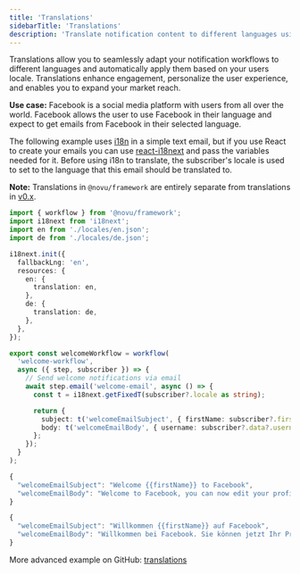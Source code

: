 ```yaml
---
title: 'Translations'
sidebarTitle: 'Translations'
description: 'Translate notification content to different languages using i18n.'
---
```


Translations allow you to seamlessly adapt your notification workflows to different languages and automatically apply them based on your users locale. Translations enhance engagement, personalize the user experience, and enables you to expand your market reach.

**Use case:** Facebook is a social media platform with users from all over the world. Facebook allows the user to use Facebook in their language and expect to get emails from Facebook in their selected language.

The following example uses [i18n](https://www.npmjs.com/package/i18n) in a simple text email, but if you use React to create your emails you can use [react-i18next](https://react.i18next.com/) and pass the variables needed for it. Before using i18n to translate, the subscriber's locale is used to set to the language that this email should be translated to.

**Note:** Translations in `@novu/framework` are entirely separate from translations in [v0.x](https://v0.x-docs.novu.co/content-creation-design/translations).

```typescript
import { workflow } from '@novu/framework';
import i18next from 'i18next';
import en from './locales/en.json';
import de from './locales/de.json';

i18next.init({
  fallbackLng: 'en',
  resources: {
    en: {
      translation: en,
    },
    de: {
      translation: de,
    },
  },
});

export const welcomeWorkflow = workflow(
  'welcome-workflow',
  async ({ step, subscriber }) => {
    // Send welcome notifications via email
    await step.email('welcome-email', async () => {
      const t = i18next.getFixedT(subscriber?.locale as string);

      return {
        subject: t('welcomeEmailSubject', { firstName: subscriber?.firstName }),
        body: t('welcomeEmailBody', { username: subscriber?.data?.username }),
      };
    });
  }
);
```

```typescript locales/en.json
{
  "welcomeEmailSubject": "Welcome {{firstName}} to Facebook",
  "welcomeEmailBody": "Welcome to Facebook, you can now edit your profile {{username}} and connect with your friends and family",
}
```

```typescript locales/de.json
{
  "welcomeEmailSubject": "Willkommen {{firstName}} auf Facebook",
  "welcomeEmailBody": "Willkommen bei Facebook. Sie können jetzt Ihr Profil {{username}} bearbeiten und mit Ihren Freunden und Ihrer Familie in Kontakt treten",
}
```

More advanced example on GitHub: [translations](https://github.com/novuhq/examples/tree/main/novu-workflows/react/translation)